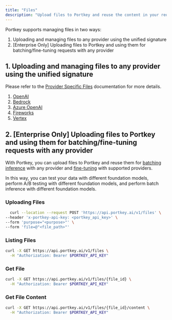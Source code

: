 ```yaml
---
title: "Files"
description: "Upload files to Portkey and reuse the content in your requests"
---
```


Portkey supports managing files in two ways:

1. Uploading and managing files to any provider using the unified signature
2. [Enterprise Only] Uploading files to Portkey and using them for batching/fine-tuning requests with any provider

## 1. Uploading and managing files to any provider using the unified signature

Please refer to the [Provider Specific Files](/integrations/llms/openai/files) documentation for more details.

1. [OpenAI](/integrations/llms/openai/files)
2. [Bedrock](/integrations/llms/bedrock/files)
3. [Azure OpenAI](/integrations/llms/azure-openai/files)
4. [Fireworks](/integrations/llms/fireworks/files)
5. [Vertex](/integrations/llms/vertex-ai/files)

## 2. [Enterprise Only] Uploading files to Portkey and using them for batching/fine-tuning requests with any provider

With Portkey, you can upload files to Portkey and reuse them for [batching inference](/product/ai-gateway/batches) with any provider and [fine-tuning](/product/ai-gateway/fine-tuning) with supported providers.

In this way, you can test your data with different foundation models, perform A/B testing with different foundation models, and perform batch inference with different foundation models.

### Uploading Files

```sh
  curl --location --request POST 'https://api.portkey.ai/v1/files' \
--header 'x-portkey-api-key: <portkey_api_key>' \
--form 'purpose="<purpose>"' \
--form 'file=@"<file_path>"'
```

### Listing Files

```sh
curl -X GET https://api.portkey.ai/v1/files \
  -H "Authorization: Bearer $PORTKEY_API_KEY"
```

### Get File

```sh
curl -X GET https://api.portkey.ai/v1/files/{file_id} \
  -H "Authorization: Bearer $PORTKEY_API_KEY"
```

### Get File Content

```sh
curl -X GET https://api.portkey.ai/v1/files/{file_id}/content \
  -H "Authorization: Bearer $PORTKEY_API_KEY"
```